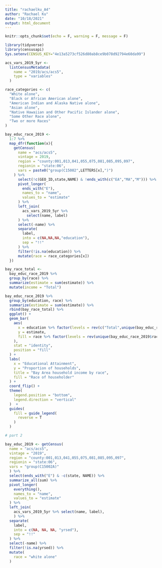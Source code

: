 ```yaml
---
title: "rachaelku_A4"
author: "Rachael Ku"
date: "10/18/2021"
output: html_document
---
```


```r
knitr::opts_chunk$set(echo = F, warning = F, message = F)
```

```r
library(tidyverse)
library(censusapi)
Sys.setenv(CENSUS_KEY="4e13a5273cf526d80ab8ce9b078d92794e60da99")

acs_vars_2019_5yr <-
  listCensusMetadata(
    name = "2019/acs/acs5",
    type = "variables"
  )
```


```r
race_categories <- c(
  "White alone",
  "Black or African American alone",
  "American Indian and Alaska Native alone",
  "Asian alone",
  "Native Hawaiian and Other Pacific Islander alone",
  "Some Other Race alone",
  "Two or more Races"
)
```

```r
bay_educ_race_2019 <-
  1:7 %>% 
  map_dfr(function(x){
    getCensus(
      name = "acs/acs5",
      vintage = 2019,
      region = "county:001,013,041,055,075,081,085,095,097",
      regionin = "state:06",
      vars = paste0("group(C15002",LETTERS[x],")")
    ) %>%
      select(!c(GEO_ID,state,NAME) & !ends_with(c("EA","MA","M"))) %>%
      pivot_longer(
        ends_with("E"),
        names_to = "name",
        values_to = "estimate"
      ) %>%
      left_join(
        acs_vars_2019_5yr %>% 
          select(name, label)
      ) %>% 
      select(-name) %>% 
      separate(
        label,
        into = c(NA,NA,NA,"education"),
        sep = "!!"
      ) %>% 
      filter(!is.na(education)) %>% 
      mutate(race = race_categories[x])
  })
```


```r
bay_race_total <-
  bay_educ_race_2019 %>% 
  group_by(race) %>% 
  summarize(estimate = sum(estimate)) %>% 
  mutate(income = "Total")

bay_educ_race_2019 %>% 
  group_by(education, race) %>% 
  summarize(estimate = sum(estimate)) %>% 
  rbind(bay_race_total) %>% 
  ggplot() +
  geom_bar(
    aes(
      x = education %>% factor(levels = rev(c("Total",unique(bay_educ_race_2019$education)))),
      y = estimate,
      fill = race %>% factor(levels = rev(unique(bay_educ_race_2019$race)))
    ),
    stat = "identity",
    position = "fill"
  ) +
  labs(
    x = "Educational Attainment",
    y = "Proportion of households",
    title = "Bay Area household income by race",
    fill = "Race of householder"
  ) +
  coord_flip() +
  theme(
    legend.position = "bottom",
    legend.direction = "vertical"
  )  +
  guides(
    fill = guide_legend(
      reverse = T
    )
  )
```


```r
# part 2

bay_educ_2019 <- getCensus(
  name = "acs/acs5",
  vintage = "2019",
  region = "county:001,013,041,055,075,081,085,095,097",
  regionin = "state:06",
  vars = "group(C15002A)"
  ) %>%
  select(ends_with("E") & -c(state, NAME)) %>%
  summarize_all(sum) %>%
  pivot_longer(
    everything(),
    names_to = "name",
    values_to = "estimate"
  ) %>%
  left_join(
    acs_vars_2019_5yr %>% select(name, label),
    ) %>%
  separate(
    label, 
    into = c(NA, NA, NA, "yrsed"),
    sep = "!!"
  ) %>%
  select(-name) %>%
  filter(!is.na(yrsed)) %>%
  mutate(
    race = "white alone"
  )



```






